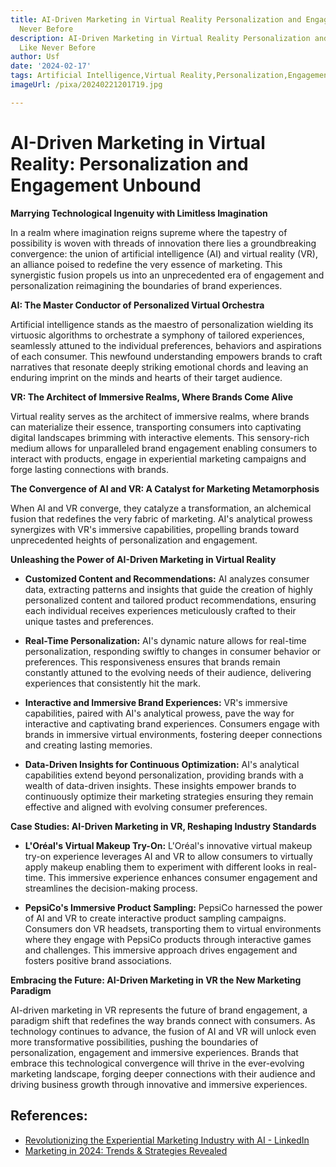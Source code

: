 ```yaml
---
title: AI-Driven Marketing in Virtual Reality Personalization and Engagement Like
  Never Before
description: AI-Driven Marketing in Virtual Reality Personalization and Engagement
  Like Never Before
author: Usf
date: '2024-02-17'
tags: Artificial Intelligence,Virtual Reality,Personalization,Engagement,Marketing
imageUrl: /pixa/20240221201719.jpg

---
```

# AI-Driven Marketing in  Virtual Reality: Personalization and Engagement Unbound

**Marrying Technological Ingenuity with Limitless  Imagination**

In a  realm  where imagination reigns supreme where  the tapestry of possibility is woven with threads of innovation there  lies a groundbreaking  convergence: the union of artificial intelligence (AI) and virtual reality (VR), an alliance poised to redefine the very essence of marketing. This synergistic fusion propels us into an unprecedented era of engagement and personalization reimagining the boundaries of brand  experiences.

**AI: The Master Conductor of Personalized Virtual Orchestra**

Artificial intelligence stands as the maestro of personalization wielding  its  virtuosic algorithms to orchestrate a  symphony of tailored experiences, seamlessly attuned to the individual preferences, behaviors and aspirations of each  consumer. This  newfound understanding  empowers brands to craft narratives that resonate  deeply striking emotional chords  and  leaving  an enduring imprint on the minds and hearts of their target audience.

**VR: The Architect  of Immersive Realms, Where Brands Come Alive**

Virtual reality serves as the architect of immersive realms, where brands can materialize their essence, transporting consumers into captivating digital landscapes brimming with interactive  elements. This sensory-rich medium allows for unparalleled brand engagement enabling consumers to interact with  products, engage in  experiential marketing campaigns  and forge lasting connections with brands.

**The Convergence of AI and VR: A Catalyst for Marketing Metamorphosis**

When AI  and VR converge, they catalyze a transformation, an alchemical fusion that redefines the very fabric of marketing. AI's analytical prowess synergizes  with VR's immersive capabilities, propelling brands toward unprecedented heights of personalization and engagement.

**Unleashing the Power of AI-Driven Marketing  in Virtual Reality**

* **Customized Content and Recommendations:**  AI analyzes consumer data, extracting patterns  and insights that guide  the creation of highly personalized content and tailored product recommendations, ensuring  each individual receives experiences meticulously  crafted to their unique tastes and preferences.

*  **Real-Time  Personalization:** AI's dynamic nature allows for real-time personalization, responding  swiftly to  changes in consumer behavior or  preferences. This responsiveness ensures that brands remain constantly  attuned to the evolving needs of their audience, delivering experiences that consistently hit the mark.

* **Interactive and Immersive Brand Experiences:** VR's immersive capabilities, paired with AI's analytical prowess, pave the way for interactive  and captivating brand experiences. Consumers engage with brands in immersive virtual environments, fostering deeper connections and creating lasting memories.

* **Data-Driven Insights for Continuous Optimization:** AI's analytical capabilities extend beyond personalization, providing brands with a wealth of data-driven insights.  These insights empower brands to continuously optimize their marketing strategies ensuring they remain effective  and aligned with evolving consumer preferences.

**Case Studies:  AI-Driven Marketing in VR, Reshaping  Industry Standards**

* **L'Oréal's Virtual Makeup Try-On:** L'Oréal's innovative  virtual  makeup try-on experience leverages AI and VR to allow consumers to  virtually apply makeup enabling them to experiment with different looks in  real-time. This immersive experience  enhances consumer engagement  and streamlines the decision-making process.

* **PepsiCo's Immersive Product Sampling:** PepsiCo harnessed the power of AI and  VR to create  interactive product sampling campaigns. Consumers don VR headsets, transporting them to virtual environments where they engage with  PepsiCo products through interactive games and challenges. This immersive approach drives engagement and fosters positive brand associations.

**Embracing the Future: AI-Driven Marketing in VR the  New Marketing Paradigm**

AI-driven marketing in VR represents the future of brand engagement, a paradigm shift that  redefines the way brands connect with consumers. As technology continues to advance, the  fusion of AI and VR will unlock even more transformative  possibilities, pushing the boundaries of personalization, engagement and immersive experiences. Brands that embrace this technological convergence will thrive in the ever-evolving marketing landscape, forging deeper  connections with their  audience and driving business growth through innovative  and immersive experiences.

## References:
- [Revolutionizing the Experiential Marketing Industry with AI - LinkedIn](https://www.linkedin.com/pulse/revolutionizing-experiential-marketing-industry-ai-be5of)
- [Marketing in 2024: Trends & Strategies Revealed](https://www.section5media.com/blog/marketing-in-2024/)
